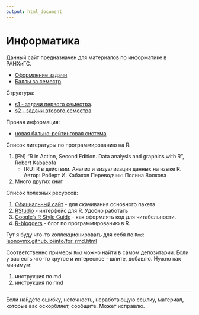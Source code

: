 ```yaml
---
output: html_document
---
```

# Информатика

Данный сайт предназначен для материалов по информатике в РАНХиГС.

- [Оформление задачи](of.html)
- [Баллы за семестр](score.html)

Структура:

- [s1 - задачи первого семестра](s1/).
- [s2 - задачи второго семестра](s2/).

Прочая информация:

- [новая бально-рейтинговая система](rating.html)

Список литературы по программированию на R:

1. [EN] "R in Action, Second Edition. Data analysis and graphics with R", Robert Kabacofа
    + [RU] R в действии. Анализ и визуализация данных на языке R. Автор: Роберт И. Кабаков Переводчик: Полина Волкова
2. Много других книг

Список полезных ресурсов:

1. [Официальный сайт](https://www.r-project.org) - для скачивания основного пакета
2. [RStudio](https://www.rstudio.com) - интерфейс для R. Удобно работать
3. [Google's R Style Guide](http://google-styleguide.googlecode.com/svn/trunk/Rguide.xml#assignment) - как оформлять код для читабельности.
4. [R-bloggers](http://www.r-bloggers.com) - блог по программированию в R.

Тут я буду что-то коллекционировать для себя по `Rmd`: [leonovmx.github.io/info/for_rmd.html](for_rmd.html)


Соответственно примеры `Rmd` можно найти в самом депозитарии.
Если у вас есть что-то крутое и интересное - шлите, добавлю.
Нужно как минимум:

1) инструкция по md
2) инструкция по rmd



---

Если найдёте ошибку, неточность, неработающую ссылку, материал, 
которые вас оскорбляет, сообщите. Может исправлю.

